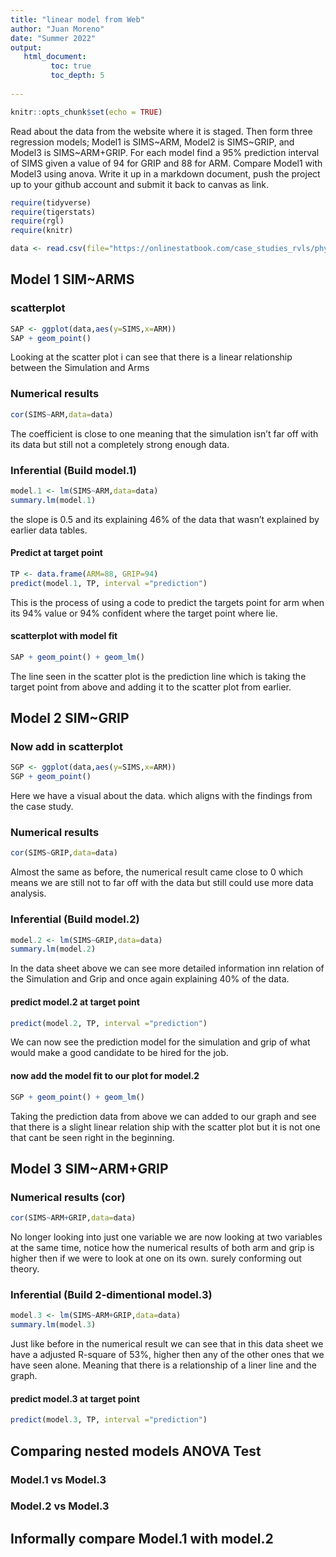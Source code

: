 ```yaml
---
title: "linear model from Web"
author: "Juan Moreno"
date: "Summer 2022"
output:
   html_document:
         toc: true
         toc_depth: 5
        
---
```


```r
knitr::opts_chunk$set(echo = TRUE)
```

Read about the data from the website where it is staged.  Then form three regression models; Model1 is SIMS~ARM, Model2 is SIMS~GRIP, and Model3 is SIMS~ARM+GRIP. For each model find a 95% prediction interval of SIMS given a value of 94  for GRIP and 88 for ARM. Compare Model1 with Model3 using anova. Write it up in a markdown document, push the project up to your github account and submit it back to canvas as link. 

 


```r
require(tidyverse)
require(tigerstats)
require(rgl)
require(knitr)

```

```r
data <- read.csv(file="https://onlinestatbook.com/case_studies_rvls/physical_strength/data.txt",sep="",header=TRUE)  

```

## Model 1 SIM~ARMS


### scatterplot
```r
SAP <- ggplot(data,aes(y=SIMS,x=ARM))
SAP + geom_point()
```

Looking at the scatter plot i can see that there is a linear relationship between the Simulation and Arms

### Numerical results
```r
cor(SIMS~ARM,data=data)
```
The coefficient is close to one meaning that the simulation isn't far off with its data but still not a completely strong enough data.

### Inferential  (Build model.1)

```r
model.1 <- lm(SIMS~ARM,data=data)
summary.lm(model.1)
```
the slope is 0.5 and its explaining 46% of the data that wasn't explained by earlier data tables.


#### Predict at target point

```r
TP <- data.frame(ARM=88, GRIP=94)
predict(model.1, TP, interval ="prediction")
```
This is the process of using a code to predict the targets   point for arm when its 94% value or 94% confident where   the target point where lie.  

#### scatterplot with model fit
```r
SAP + geom_point() + geom_lm()
```

The line seen in the scatter plot is the prediction line   which is taking the target point from above and adding it   to the scatter plot from earlier.  

## Model 2 SIM~GRIP



### Now add in scatterplot

```r
SGP <- ggplot(data,aes(y=SIMS,x=ARM))
SGP + geom_point()
```

Here we have a visual about the data. which aligns with the findings from the case study. 

### Numerical results 

```r
cor(SIMS~GRIP,data=data)
```
Almost the same as before, the numerical result came close to 0 which means we are still not to far off with the data but still could use more data analysis.  

### Inferential  (Build model.2)

```r
model.2 <- lm(SIMS~GRIP,data=data)
summary.lm(model.2)
```

In the data sheet above we can see more detailed   information inn relation of the Simulation and Grip and   once again explaining 40% of the data.  


#### predict model.2 at target point

```r
predict(model.2, TP, interval ="prediction")
```
We can now see the prediction model for the simulation and grip of what would make a good candidate to be hired for   the job.  

#### now add the model fit to our plot for model.2
  
  
```r
SGP + geom_point() + geom_lm()
```

Taking the prediction data from above we can added to our   graph and see that there is a slight linear relation ship   with the scatter plot but it is not one that cant be seen   right in the beginning.  


## Model 3 SIM~ARM+GRIP


### Numerical results (cor)

```r
cor(SIMS~ARM+GRIP,data=data)
```

No longer looking into just one variable we are now   looking at two variables at the same time, notice how the   numerical results of both arm and grip is higher then if   we were to look at one on its own. surely conforming out   theory.  

### Inferential  (Build 2-dimentional model.3)

```r
model.3 <- lm(SIMS~ARM+GRIP,data=data)
summary.lm(model.3)
```

Just like before in the numerical result we can see that   in this data sheet we have a adjusted R-square of 53%,   higher then any of the other ones that we have seen alone.   Meaning that there is a relationship of a liner line and   the graph.  

#### predict model.3 at target point
  
```r
predict(model.3, TP, interval ="prediction")
```

## Comparing nested models ANOVA Test

### Model.1 vs Model.3
### Model.2 vs Model.3

## Informally compare Model.1 with model.2

